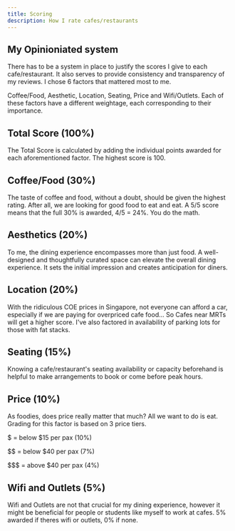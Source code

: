 ```yaml
---
title: Scoring
description: How I rate cafes/restaurants
---
```


## My Opinioniated system

There has to be a system in place to justify the scores I give to each cafe/restaurant. It also serves to provide consistency and transparency of my reviews. I chose 6 factors that mattered most to me.

Coffee/Food, Aesthetic, Location, Seating, Price and Wifi/Outlets. Each of these factors have a different weightage, each corresponding to their importance.

## Total Score (100%)

The Total Score is calculated by adding the individual points awarded for each aforementioned factor. The highest score is 100.

## Coffee/Food (30%)

The taste of coffee and food, without a doubt, should be given the highest rating. After all, we are looking for good food to eat and eat. A 5/5 score means that the full 30% is awarded, 4/5 = 24%. You do the math.

## Aesthetics (20%)

To me, the dining experience encompasses more than just food. A well-designed and thoughtfully curated space can elevate the overall dining experience. It sets the initial impression and creates anticipation for diners.

## Location (20%)

With the ridiculous COE prices in Singapore, not everyone can afford a car, especially if we are paying for overpriced cafe food... So Cafes near MRTs will get a higher score. I've also factored in availability of parking lots for those with fat stacks.

## Seating (15%)

Knowing a cafe/restaurant's seating availability or capacity beforehand is helpful to make arrangements to book or come before peak hours.

## Price (10%)

As foodies, does price really matter that much? All we want to do is eat. Grading for this factor is based on 3 price tiers.

$ = below $15 per pax (10%)

$$ = below $40 per pax (7%)

$$$ = above $40 per pax (4%)

## Wifi and Outlets (5%)

Wifi and Outlets are not that crucial for my dining experience, however it might be beneficial for people or students like myself to work at cafes. 5% awarded if theres wifi or outlets, 0% if none.
